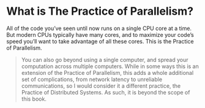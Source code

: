 # What is The Practice of Parallelism?

All of the code you've seen until now runs on a single CPU core at a time.
But modern CPUs typically have many cores, and to maximize your code's speed you'll want to take advantage of all these cores.
This is the Practice of Parallelism.

> You can also go beyond using a single computer, and spread your computation across multiple computers.
> While in some ways this is an extension of the Practice of Parallelism, this adds a whole additional set of complications, from network latency to unreliable communications, so I would consider it a different practice, the Practice of Distributed Systems.
> As such, it is beyond the scope of this book.

